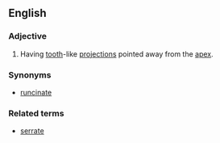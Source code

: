 ==English==

===Adjective===
{{en-adj|-}}

# {{label|en|botany|of leaves}} Having [[tooth]]-like [[projection]]s pointed away from the [[apex]].

===Synonyms===
* [[runcinate]]

===Related terms===
* [[serrate]]